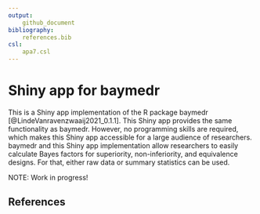 ```yaml
---
output:
    github_document
bibliography:
    references.bib
csl:
    apa7.csl
---
```


# Shiny app for baymedr

This is a Shiny app implementation of the R package baymedr [@LindeVanravenzwaaij2021_0.1.1]. This Shiny app provides the same functionality as baymedr. However, no programming skills are required, which makes this Shiny app accessible for a large audience of researchers. baymedr and this Shiny app implementation allow researchers to easily calculate Bayes factors for superiority, non-inferiority, and equivalence designs. For that, either raw data or summary statistics can be used.

NOTE: Work in progress!

## References
